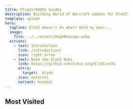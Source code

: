 ```yaml
---
title: Plugin/AddOn Guides
description: Building World of Warcraft addons for ElvUI!
template: splash
hero:
  tagline: ElvUI doesn't do what? Hold my beer...
  image:
    file: ../../assets/HighResLogo.webp
  actions:
    - text: Introduction
      link: /introduction/
      icon: right-arrow
    - text: Read the ElvUI Wiki
      link: https://github.com/tukui-org/ElvUI/wiki
      attrs:
        target: _blank
      icon: external
      variant: minimal
---
```



<Background />

## Most Visited

<CardGrid>
    <LinkCard
      title="ActionBar Buddy (ElvUI Plugin)"
      href="/addons/actionbarbuddy/"
      description="This takes inspiration from ElvUI's Inherit Global Fade option and allows a lot more fine tuning than what is normally allowed!"
    />
    <LinkCard
      title="Ratio Minimap Auras (ElvUI Plugin)"
      href="/addons/ratiominimapauras/"
      description="This mimics the rectangle look that you can do with ElvUI actionbar buttons or auras above the unitframes!"
    />
    <LinkCard title="Dynamic Status Icons (ElvUI Plugin)" href="/addons/dynamicstatusicons/" description='This plugin adds little icons for a visual indicator to show your current status in game such as resting, in combat, etc.'/>
    <LinkCard title="Keybind Display (ElvUI Plugin)" href="/addons/keybinddisplay/" description='This allows you to customize the keybind text in various of ways like selecting which keybind is displayed if you have 2 keybinds for the same button and more options as well!' />
</CardGrid>
